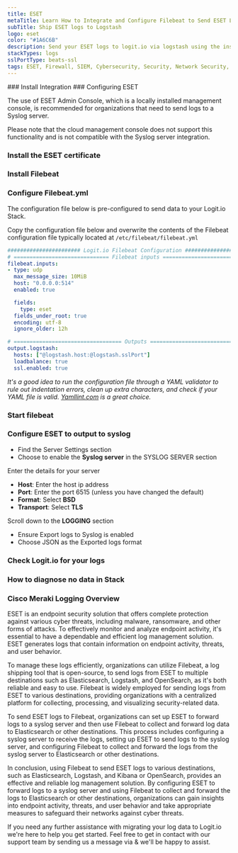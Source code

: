 ```yaml
---
title: ESET
metaTitle: Learn How to Integrate and Configure Filebeat to Send ESET Logs
subTitle: Ship ESET logs to Logstash
logo: eset
color: "#1A6C6B"
description: Send your ESET logs to logit.io via logstash using the instructions below and begin searching your data
stackTypes: logs
sslPortType: beats-ssl
tags: ESET, Firewall, SIEM, Cybersecurity, Security, Network Security, Eset
---
```


<Steps>
  ### Install Integration
  <InstallIntegration/>
  ### Configuring ESET

  The use of ESET Admin Console, which is a locally installed management console, is recommended for organizations that need to send logs to a Syslog server. 

  <Callout type="info">
    Please note that the cloud management console does not support this functionality and is not compatible with the Syslog server integration.
  </Callout>

  ### Install the ESET certificate

  <InstallCertFilebeat label="ESET" type="eset" />

  ### Install Filebeat

  <InstallFilebeat />

  ### Configure Filebeat.yml

  The configuration file below is pre-configured to send data to your Logit.io Stack.

  Copy the configuration file below and overwrite the contents of the Filebeat configuration file typically located at `/etc/filebeat/filebeat.yml`

  ```yml copy showLineNumbers /@logstash.host/ /@logstash.sslPort/
  ####################### Logit.io Filebeat Configuration ########################
  # ============================== Filebeat inputs ===============================
  filebeat.inputs:
  - type: udp
    max_message_size: 10MiB
    host: "0.0.0.0:514"
    enabled: true

    fields:
      type: eset
    fields_under_root: true
    encoding: utf-8
    ignore_older: 12h

  # ================================== Outputs ===================================
  output.logstash:
    hosts: ["@logstash.host:@logstash.sslPort"]
    loadbalance: true
    ssl.enabled: true
  ```

  _It's a good idea to run the configuration file through a YAML validator to rule out indentation errors, clean up extra characters, and check if your YAML 
  file is valid. [Yamllint.com](https://yamllint.com) is a great choice._

  ### Start filebeat
  
  <StartFilebeat />

  ### Configure ESET to output to syslog

  - Find the Server Settings section
  - Choose to enable the __Syslog server__ in the SYSLOG SERVER section

  Enter the details for your server

  - __Host__: Enter the host ip address
  - __Port__: Enter the port 6515 (unless you have changed the default)
  - __Format__: Select __BSD__
  - __Transport__: Select __TLS__

  Scroll down to the __LOGGING__ section

  - Ensure Export logs to Syslog is enabled
  - Choose JSON as the Exported logs format

  ### Check Logit.io for your logs
  <LaunchStack utmMedium="logs" utmCampaign="EST" source="EST" />

  ### How to diagnose no data in Stack

  <DiagnoseNoData />

</Steps>

### Cisco Meraki Logging Overview

ESET is an endpoint security solution that offers complete protection against various cyber threats, including malware, ransomware, and other forms of attacks. 
To effectively monitor and analyze endpoint activity, it's essential to have a dependable and efficient log management solution. ESET generates logs that contain 
information on endpoint activity, threats, and user behavior.

To manage these logs efficiently, organizations can utilize Filebeat, a log shipping tool that is open-source, to send logs from ESET to multiple destinations 
such as Elasticsearch, Logstash, and OpenSearch, as it's both reliable and easy to use. Filebeat is widely employed for sending logs from ESET to various 
destinations, providing organizations with a centralized platform for collecting, processing, and visualizing security-related data.

To send ESET logs to Filebeat, organizations can set up ESET to forward logs to a syslog server and then use Filebeat to collect and forward log data to 
Elasticsearch or other destinations. This process includes configuring a syslog server to receive the logs, setting up ESET to send logs to the syslog server, 
and configuring Filebeat to collect and forward the logs from the syslog server to Elasticsearch or other destinations.

In conclusion, using Filebeat to send ESET logs to various destinations, such as Elasticsearch, Logstash, and Kibana or OpenSearch, provides an effective and 
reliable log management solution. By configuring ESET to forward logs to a syslog server and using Filebeat to collect and forward the logs to Elasticsearch or 
other destinations, organizations can gain insights into endpoint activity, threats, and user behavior and take appropriate measures to safeguard their networks 
against cyber threats.

If you need any further assistance with migrating your log data to Logit.io we're here to help you get started. Feel free to get in contact with our support team by 
sending us a message via <IntercomButton text="live chat" /> & we'll be happy to assist.


